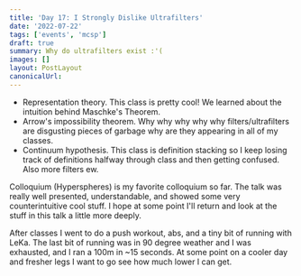 ```yaml
---
title: 'Day 17: I Strongly Dislike Ultrafilters'
date: '2022-07-22'
tags: ['events', 'mcsp']
draft: true
summary: Why do ultrafilters exist :'(
images: []
layout: PostLayout
canonicalUrl:
---
```


- Representation theory. This class is pretty cool! We learned about the intuition behind Maschke's Theorem.
- Arrow's impossibility theorem. Why why why why why filters/ultrafilters are disgusting pieces of garbage why are they appearing in all of my classes.
- Continuum hypothesis. This class is definition stacking so I keep losing track of definitions halfway through class and then getting confused. Also more filters ew.

Colloquium (Hyperspheres) is my favorite colloquium so far. The talk was really well presented, understandable, and showed some very counterintuitive cool stuff. I hope at some point I'll return and look at the stuff in this talk a little more deeply.

After classes I went to do a push workout, abs, and a tiny bit of running with LeKa. The last bit of running was in 90 degree weather and I was exhausted, and I ran a 100m in ~15 seconds. At some point on a cooler day and fresher legs I want to go see how much lower I can get.
